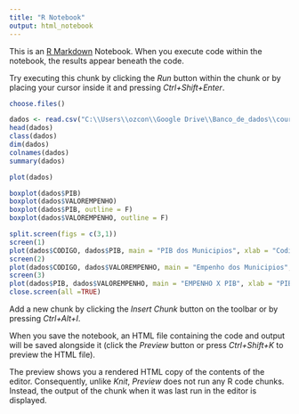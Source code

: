 ```yaml
---
title: "R Notebook"
output: html_notebook
---
```


This is an [R Markdown](http://rmarkdown.rstudio.com) Notebook. When you execute code within the notebook, the results appear beneath the code. 

Try executing this chunk by clicking the *Run* button within the chunk or by placing your cursor inside it and pressing *Ctrl+Shift+Enter*. 

```r
choose.files()
```
```r
dados <- read.csv("C:\\Users\\ozcon\\Google Drive\\Banco_de_dados\\course\\Secao12_Praticas_em_R-Graficos_vizualizacao_e_Dashboards\\dados\\dados.csv", sep = ";")
head(dados)
class(dados)
dim(dados)
colnames(dados)
summary(dados)
```
```r
plot(dados)

```
```r
boxplot(dados$PIB)
boxplot(dados$VALOREMPENHO)
boxplot(dados$PIB, outline = F)
boxplot(dados$VALOREMPENHO, outline = F)

```
```r
split.screen(figs = c(3,1))
screen(1)
plot(dados$CODIGO, dados$PIB, main = "PIB dos Municipios", xlab = "Codigo do Municipio", ylab = "PIB")
screen(2)
plot(dados$CODIGO, dados$VALOREMPENHO, main = "Empenho dos Municipios", xlab = "Codigo do Municipio", ylab = "Empenho")
screen(3)
plot(dados$PIB, dados$VALOREMPENHO, main = "EMPENHO X PIB", xlab = "PIB", ylab = "Empenho")
close.screen(all =TRUE)
```

Add a new chunk by clicking the *Insert Chunk* button on the toolbar or by pressing *Ctrl+Alt+I*.

When you save the notebook, an HTML file containing the code and output will be saved alongside it (click the *Preview* button or press *Ctrl+Shift+K* to preview the HTML file).

The preview shows you a rendered HTML copy of the contents of the editor. Consequently, unlike *Knit*, *Preview* does not run any R code chunks. Instead, the output of the chunk when it was last run in the editor is displayed.
